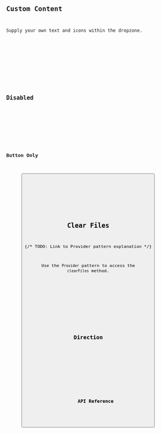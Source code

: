 





<Preview client:load>
	<Fragment slot="preview">
		<Default client:visible />
	</Fragment>
	<Fragment slot="code">
		<Code code={DefaultRaw} lang="svelte" />
	</Fragment>
</Preview>

## Custom Content

Supply your own text and icons within the dropzone.

<Preview client:load>
	<Fragment slot="preview">
		<CustomContent client:visible />
	</Fragment>
	<Fragment slot="code">
		<Code code={CustomContentRaw} lang="svelte" />
	</Fragment>
</Preview>

## Disabled

<Preview client:load>
	<Fragment slot="preview">
		<Disabled client:visible />
	</Fragment>
	<Fragment slot="code">
		<Code code={DisabledRaw} lang="svelte" />
	</Fragment>
</Preview>

## Button Only

<Preview client:load>
	<Fragment slot="preview">
		<Button client:visible />
	</Fragment>
	<Fragment slot="code">
		<Code code={ButtonRaw} lang="svelte" />
	</Fragment>
</Preview>

## Clear Files

{/* TODO: Link to Provider pattern explanation */}

Use the `Provider` pattern to access the `clearFiles` method.

<Preview client:load>
	<Fragment slot="preview">
		<ClearFiles client:visible />
	</Fragment>
	<Fragment slot="code">
		<Code code={ClearFilesRaw} lang="svelte" />
	</Fragment>
</Preview>

## Direction

<Preview client:load>
	<Fragment slot="preview">
		<Dir client:visible />
	</Fragment>
	<Fragment slot="code">
		<Code code={DirRaw} lang="svelte" />
	</Fragment>
</Preview>

## API Reference

<ApiTable />
